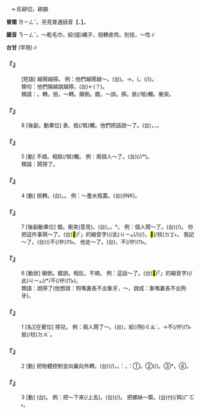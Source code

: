 
=={{ruby|擰|ㄋㄧㄥˇ}}==

　←尼耕切，耕韻

'''普閩''' <rt>ㄌㄧㄥˇ</rt>。另見普通話音【{{ruby|擰|ㄋㄧㄥˊ}}、{{ruby|擰|ㄋㄧㄥˋ}}】。

'''國音''' <rt>ㄋㄧㄥˇ</rt>{{ruby|。|ㄋㄧㄥˊ}}。～乾毛巾，絞(搓)繩子，扭轉皮肉{{ruby|。|ㄋㄧㄥˋ}}。別扭，～性∥

'''台甘''' {{ruby|(文)|ㄌㄧㄥˊ}}(罕用)∥

    

==='''『{{ruby|擰|ㄋㄧㄥˇ}}{{ruby|上|ㄕㄤˋ}}{{ruby|勁|ㄐㄧㄣˋ}}{{ruby|兒|ㄦ}}』'''===
: [短語] 越鬧越擰。 例：他們越鬧越～。(台){{ruby|<mark>&#xffad9;</mark>|ㄧㄣ}}{{ruby|兩|ㄋㆭ˫}}{{ruby|個|ㆤˊ}}{{ruby|愈|ㄌㄨˋ}}{{ruby|冤|ㄨㄢ}}{{ruby|愈|ㄌㄨˋ}}{{ruby|<mark>&#xf91d6;</mark>|ㄗㄨㄚㆷ ͘}}{{ruby|去|ㄎㄧ˪}}。→{{ruby|愈|ㄌㄨˋ}}{{ruby|鬧|ㄋㄠ˫}}{{ruby|愈|ㄌㄨˋ}}{{ruby|有|ㄨ˫}}{{ruby|影|ㄧㆩˋ}}{{ruby|跡|ㄐㄧㄚㆷ}}{{ruby|去|ㄎㄧ˪}}。({{ruby|本|ㄅㄨㄣˋ}}{{ruby|來|ㄌㄞˊ}}{{ruby|是|ㄒㄧ˫}}{{ruby|小|ㄒㄧㄜˋ}}{{ruby|可|ㄎㄨㄚˋ}}{{ruby|事|ㄙㄨ˫}}，{{ruby|愈|ㄌㄨˋ}}{{ruby|/|ㆡㄨˋ}}(/{{ruby|越|ㄨㄚㆵ ͘}}){{ruby|吵|ㄘㄚˋ}}{{ruby|愈|ㄌㄨˋ}}{{ruby|/|ㆡㄨˋ}}{{ruby|認|ㄌㄧㄣ˫}}{{ruby|/|ㆢㄧㄣ˫}}{{ruby|真|ㄐㄧㄣ}})。
:類句：他們倆越說越擰。(台){{ruby|<mark>&#xffad9;</mark>|ㄧㄣ}}{{ruby|兩|ㄋㆭ˫}}{{ruby|人|ㄌㄤˊ}}{{ruby|愈|ㄌㄨˋ}}{{ruby|講|ㄍㆲˋ}}{{ruby|愈|ㄌㄨˋ}}{{ruby|椵|ㄎㆤˊ}}←{{ruby|繫|ㄎㆤˊ}}(？)。
:
:類語：{{ruby|擰|ㄋㄧㄥˇ}}。轉。扭，～轉。顛倒。錯，～誤。擰。抵(/牴)觸。衝突。
:
    

==='''『{{ruby|擰|ㄋㄧㄥˇ}}』'''===
:8  [後副，動果位] 表{{ruby|別|ㄅㄧㄝˋ}}{{ruby|扭|·ㄋㄧㄡˇ}}、抵(/牴)觸。他們把話說～了。(台){{ruby|<mark>&#xffad9;</mark>|ㄧㄣ}}{{ruby|兩|ㄋㆭ˫}}{{ruby|人|ㄌㄤˊ}}，{{ruby|話|ㄨㆤ˫}}{{ruby|講|ㄍㆲˋ}}{{ruby|→|ㄍㆲ}}{{ruby|了|ㄌㄧㄠˋ}}{{ruby|相|ㄒㄧㄜ}}{{ruby|/|ㄙㆩ}}{{ruby|對|ㄉㄨㄧ˪}}{{ruby|逆|ㄍㆤㆷ ͘}}、{{ruby|椵|ㄎㆤˊ}}{{ruby|椵|ㄎㆤˊ}}。
    

==='''『{{ruby|擰|ㄋㄧㄥˇ}}』'''===
:5  [動] 不順。相抵(/牴)觸。 例：兩個人～了。(台){{ruby|兩|ㄋㆭ˫}}{{ruby|個|ㆤˊ}}{{ruby|人|ㄌㄤˊ}}{{ruby|無|ㆠㄜˊ}}{{ruby|拄|ㄉㄨˋ}}{{ruby|好|ㄏㄜˋ}}(/{{ruby|有|ㄨ˫}}{{ruby|搪|ㄉㆲ˫}}{{ruby|突|ㄉㄨㆵ ͘}}/{{ruby|椵|ㄎㆤˊ}}{{ruby|椵|ㄎㆤˊ}}*)。
:類語：鬧擰了。
:
    

==='''『{{ruby|擰|ㄋㄧㄥˇ}}』'''===
:4  [動] 扭轉。(台){{ruby|鏇|ㄗㄨㄢ˫}}。{{ruby|撰|ㄗㄨㄢ˫}}。 例：～墨水瓶蓋。(台){{ruby|鏇|ㄗㄨㄢ˫}}{{ruby|( )|ㄧㄣˋ}}{{ruby|( )|ㄎㄧㆷ}}(INK){{ruby|罐|ㄍㄨㄢ˪}}{{ruby|丌|ㆤ}}{{ruby|蓋|ㄍㄨㄚ˪}}。
    

==='''『{{ruby|擰|ㄋㄧㄥˇ}}』'''===
:7  [後副動果位] 錯。衝突(意見)。(台){{ruby|掞|ㄉㆩ˫}}{{ruby|誤|ㆣㆦ˫}}。{{ruby|搪|ㄉㆲ˫}}{{ruby|突|ㄉㄨㆵ ͘}}。{{ruby|椵|ㄎㆤˊ}}*{{ruby|咧|ㄌㆤ˪}}。 例：{{ruby|兩|ㄌㄧㄤˇ}}個人鬧～了。(台){{ruby|<mark>&#xffad9;</mark>|ㄧㄣ}}{{ruby|兩|ㄋㆭ˫}}{{ruby|個|ㆤˊ}}{{ruby|人|ㄌㄤˊ}}{{ruby|起|ㄎㄧˋ}}{{ruby|衝|ㄑㄧㆲ}}{{ruby|突|ㄉㄨㆵ ͘}}(/{{ruby|發|ㄏㄨㄚㆵ}}{{ruby|生|ㄒㄧㄥ}}{{ruby|衝|ㄑㄧㆲ}}{{ruby|突|ㄉㄨㆵ ͘}})。 你把這件事鬧～了。(台)<mark>&#xffb50;</mark>(「{{ruby|此|ㄐㄧˋ}}{{ruby|一|ㄐㄧㆵ ͘}}」的縮音字)(/此)<rt>ㄐㄧㆵ</rt>{{ruby|個|ㆤˊ}}{{ruby|載|ㄉㄞ˫}}(/{{ruby|戴|ㄉㄞ˪}}){{ruby|事|ㄐㄧ˪}}(/{{ruby|事|ㄉㄞ˫}}{{ruby|情|ㄐㄧ˪}})，{{ruby|汝|ㄌㄧˋ}}{{ruby|創|ㄘㆲ˪}}<mark>&#xf94f9;</mark>(/掞)<rt>ㄉㆩ˫</rt>{{ruby|去|ㄎㄧ˪}}。 我記～了。(台){{ruby|我|ㆣㄨㄚˋ}}{{ruby|記|ㄍㄧ˪}}({{ruby|了|·ㄌㄧㄠˋ}})不(/伓)<rt>ㆬ˫</rt>{{ruby|著|ㄉㄧㄜㆷ ͘}}{{ruby|去|ㄎㄧ˪}}。 他走～了。(台){{ruby|伊|ㄧ}}{{ruby|行|ㄍㄧㆩˊ}}{{ruby|路|ㄌㆦ˫}}，{{ruby|行|ㄍㄧㆩˊ}}{{ruby|了|·ㄌㄧㄠˋ}}不(/伓)<rt>ㆬ˫</rt>{{ruby|著|ㄉㄧㄜㆷ ͘}}{{ruby|去|ㄎㄧ˪}}。
    

==='''『{{ruby|擰|ㄋㄧㄥˇ}}』'''===
:6  [動狀] 顛倒。錯誤。相反。不順。 例：這話～了。(台)<mark>&#xffb50;</mark>(「{{ruby|此|ㄐㄧˋ}}{{ruby|一|ㄐㄧㆵ ͘}}」的縮音字)(/此)<rt>ㄐㄧㆵ</rt>{{ruby|句|ㄍㄨ˪}}{{ruby|話|ㄨㆤ˫}}{{ruby|有|ㄨ˫}}{{ruby|掞|ㄉㆩ˫}}{{ruby|誤|ㆣㆦ˫}}(/{{ruby|重|ㄉㄧㄥˊ}}{{ruby|譚|ㄉㆩˊ}}*/不(/伓)<rt>ㆬ˫</rt>{{ruby|著|ㄉㄧㄜㆷ ͘}})。
:類語：說擰了(他想說：狗嘴裏長不出象牙，～，說成：象嘴裏長不出狗牙)。
:
    

==='''『{{ruby|擰|ㄋㄧㄥˇ}}』'''===
:1  [名][在賓位] 擰兒。 例：兩人鬧了～。(台){{ruby|兩|ㄋㆭ˫}}{{ruby|個|ㆤˊ}}{{ruby|人|ㄌㄤˊ}}{{ruby|意|ㄧ˪}}{{ruby|見|ㄍㄧㄢ˪}}{{ruby|衝|ㄑㄧㆲ}}{{ruby|突|ㄉㄨㆵ ͘}}，絞(/狗)<rt>ㄍㄠˋ</rt>{{ruby|逆|ㄍㆤㆷ ͘}}，{{ruby|絞|ㄍㄚˋ}}{{ruby|逆|ㄍㆤㆷ ͘}}→{{ruby|扑|ㄆㄚㆷ}}不(/伓)<rt>ㆬ˫</rt>抵(/柱)<rt>ㄉㄨˋ</rt>{{ruby|好|ㄏㄜˋ}}。
    

==='''『{{ruby|擰|ㄋㄧㄥˇ}}』'''===
:2  [動] 把物體控制並向裏向外轉。(台){{ruby|將|ㄐㄧㆲ}}{{ruby|物|ㄇㆭㆷ ͘}}{{ruby|/|ㄇㄧㆷ ͘}}{{ruby|件|ㄍㄧㆩ˫}}{{ruby|<mark>&#xffc65;</mark>|ㆢㄧㆷ ͘}}(/{{ruby|<mark>&#xffb56;</mark>|ㄑㄧㆷ ͘}}){{ruby|住|ㄉㄧㄠˊ}}{{ruby|咧|ㄌㆤ˪}}，{{ruby|即|ㄐㄧㄚㆷ}}{{ruby|向|ㄏㄧㆲ˪}}{{ruby|內|ㄌㄞ˫}}{{ruby|向|ㄏㄧㆲ˪}}{{ruby|外|ㆣㄨㄚ˫}}{{ruby|轉|ㄉㆭˋ}}{{ruby|踅|ㄙㆤㆷ ͘}}。{{ruby|按|ㄢ˪}}：{{ruby|出|ㄘㄨㆵ}}{{ruby|力|ㄌㄚㆵ ͘}}{{ruby|丌|ㆤ}}{{ruby|輕|ㄎㄧㄣ}}{{ruby|重|ㄉㄤ˫}}，{{ruby|分|ㄏㄨㄣ˫}}{{ruby|做|ㄗㄨㆤ˪}}{{ruby|/|ㄗㄜ˪}}：①{{ruby|撚|ㄌㄧㄢˋ}}。②{{ruby|撰|ㄗㄨㄢ˫}}(/{{ruby|鏇|ㄗㄨㄢ˫}})。③{{ruby|捘|ㄘㄨㄣ˫}}*。④{{ruby|絞|ㄍㄚˋ}}。
    

==='''『{{ruby|擰|ㄋㄧㄥˇ}}』'''===
:3  [動] (台){{ruby|捘|ㄗㄨㄣ˫}}。 例：把{{ruby|螺|ㄌㄨㄛˊ}}{{ruby|絲|ㄙ}}～下來(/上去)。(台){{ruby|螺|ㄌㆦ˫}}{{ruby|絲|ㄒㄧ}}{{ruby|釘|ㄉㄧㄥ}}{{ruby|倒|ㄉㄜ˪}}{{ruby|撚|ㄌㄧㄢˋ}}{{ruby|起|·ㄎㄧˋ}}{{ruby|來|·ㄌㄞˊ}}(/{{ruby|捘|ㄗㄨㄣ˫}}{{ruby|落|ㄌㄜㆷ ͘}}{{ruby|去|·ㄎㄧ˪}})。 把螺絲～緊。(台){{ruby|螺|ㄌㆦˊ}}{{ruby|絲|ㄒㄧ}}{{ruby|鏇|ㄗㄨㄣ˫}}付(/與)<rt>ㄏㆦ˫</rt>{{ruby|緪|ㄢˊ}}。
    
